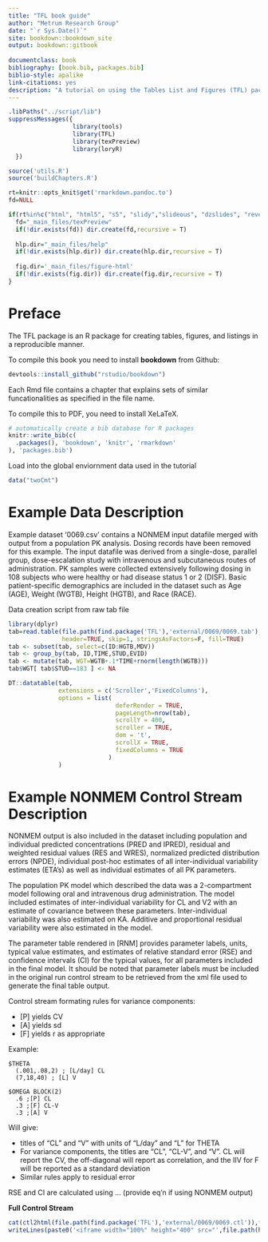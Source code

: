 ```yaml
--- 
title: "TFL book guide"
author: "Metrum Research Group"
date: "`r Sys.Date()`"
site: bookdown::bookdown_site
output: bookdown::gitbook
  
documentclass: book
bibliography: [book.bib, packages.bib]
biblio-style: apalike
link-citations: yes
description: "A tutorial on using the Tables List and Figures (TFL) package"
---
```

```r
.libPaths("../script/lib")
suppressMessages({
                  library(tools)
                  library(TFL)
                  library(texPreview)
                  library(loryR)
  })

source('utils.R')
source('buildChapters.R')

rt=knitr::opts_knit$get('rmarkdown.pandoc.to')
fd=NULL 

if(rt%in%c("html", "html5", "s5", "slidy","slideous", "dzslides", "revealjs","md")){
  fd="_main_files/texPreview"
  if(!dir.exists(fd)) dir.create(fd,recursive = T)
  
  hlp.dir="_main_files/help"
  if(!dir.exists(hlp.dir)) dir.create(hlp.dir,recursive = T)
  
  fig.dir='_main_files/figure-html'
  if(!dir.exists(fig.dir)) dir.create(fig.dir,recursive = T)
}
```

# Preface {-}

The TFL package is an R package for creating tables, figures, and listings in a reproducible manner.

To compile this book you need to install **bookdown** from Github:

```r
devtools::install_github("rstudio/bookdown")
```

Each Rmd file contains a chapter that explains sets of similar funcationalities as specified in the file name.

To compile this to PDF, you need to install XeLaTeX.

```r
# automatically create a bib database for R packages
knitr::write_bib(c(
  .packages(), 'bookdown', 'knitr', 'rmarkdown'
), 'packages.bib')
```


Load into the global enviornment data used in the tutorial
```r
data("twoCmt")
```

# Example Data Description {-}
Example dataset '0069.csv' contains a NONMEM input datafile merged with output from a population PK analysis. 
Dosing records have been removed for this example.  The input datafile was derived from a single-dose, parallel group, dose-escalation study with intravenous and subcutaneous routes of administration.  PK samples were collected extensively following dosing in 108 subjects who were healthy or had disease status 1 or 2 (DISF).  Basic patient-specific demographics are included in the dataset such as Age (AGE), Weight (WGTB), Height (HGTB), and Race (RACE).

Data creation script from raw tab file
```r
library(dplyr)
tab=read.table(file.path(find.package('TFL'),'external/0069/0069.tab'),
               header=TRUE, skip=1, stringsAsFactors=F, fill=TRUE)
tab <- subset(tab, select=c(ID:HGTB,MDV))
tab <- group_by(tab, ID,TIME,STUD,EVID)
tab <- mutate(tab, WGT=WGTB+.1*TIME+rnorm(length(WGTB)))
tab$WGT[ tab$STUD==183 ] <- NA
```

```r
DT::datatable(tab,
              extensions = c('Scroller','FixedColumns'), 
              options = list(
                              deferRender = TRUE,
                              pageLength=nrow(tab),
                              scrollY = 400,
                              scroller = TRUE,
                              dom = 't',
                              scrollX = TRUE,
                              fixedColumns = TRUE
                            )
              )
```


# Example NONMEM Control Stream Description {-}
NONMEM output is also included in the dataset including population and individual predicted concentrations (PRED and IPRED), residual and weighted residual values (RES and WRES), normalized predicted distribution errors (NPDE), individual post-hoc estimates of all inter-individual variability estimates (ETA's) as well as individual estimates of all PK parameters.

The population PK model which described the data was a 2-compartment model following oral and intravenous drug administration.  The model included estimates of inter-individual variability for CL and V2 with an estimate of covariance between these parameters. Inter-individual variability was also estimated on KA.  Additive and proportional residual variability were also estimated in the model.

The parameter table rendered in [RNM] provides parameter labels, units, typical value estimates, and estimates of relative standard error (RSE) and confidence intervals (CI) for the typical values, for all parameters included in the final model.  It should be noted that parameter labels must be included in the original run control stream to be retrieved from the xml file used to generate the final table output.  

Control stream formating rules for variance components:

  - [P] yields CV
  - [A] yields sd
  - [F] yields r as appropriate

Example: 

```
$THETA 
  (.001,.08,2) ; [L/day] CL
  (7,18,40) ; [L] V

$OMEGA BLOCK(2) 
  .6 ;[P] CL 
  .3 ;[F] CL-V
  .3 ;[A] V
```

Will give:

  - titles of “CL” and “V” with units of “L/day” and “L” for THETA
  - For variance components, the titles are “CL”, “CL-V”, and “V”.  CL will report the CV, the off-diagonal will report as correlation, and the IIV for F will be reported as a standard deviation
  - Similar rules apply to residual error

RSE and CI are calculated using ... (provide eq'n if using NONMEM output)

**Full Control Stream**
```r
cat(ctl2html(file.path(find.package('TFL'),'external/0069/0069.ctl')),file=file.path(hlp.dir,'ExampleCTL.html'),sep='\n')
writeLines(paste0('<iframe width="100%" height="400" src="',file.path(hlp.dir,'ExampleCTL.html'),'" allowfullscreen></iframe>'))
```

